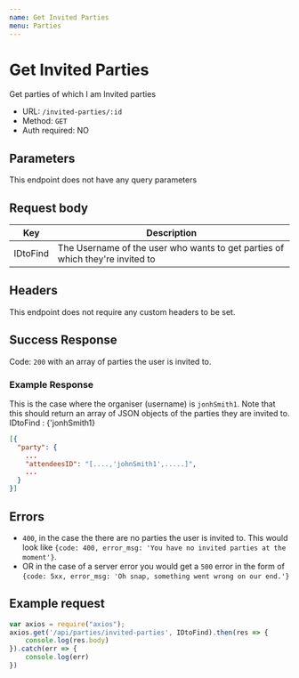```yaml
---
name: Get Invited Parties
menu: Parties
---
```


# Get Invited Parties
Get parties of which I am Invited parties
- URL: `/invited-parties/:id`
- Method: `GET`
- Auth required: NO

## Parameters
This endpoint does not have any query parameters

## Request body
|Key      |Description                                                                  |
|---------|-----------------------------------------------------------------------------|
|IDtoFind |The Username of the user who wants to get parties of which they're invited to|

## Headers  
This endpoint does not require any custom headers to be set.

## Success Response
Code: `200` with an array of parties the user is invited to.
### Example Response
This is the case where the organiser (username) is `jonhSmith1`. Note that this should return an array of JSON objects of the parties they are invited to.
IDtoFind : {'jonhSmith1}
```json
[{
  "party": {
	...
    "attendeesID": "[....,'johnSmith1',.....]",
    ...
  }
}]
```

## Errors
- `400`, in the case the there are no parties the user is invited to. This would look like `{code: 400, error_msg: 'You have no invited parties at the moment'}`.
- OR in the case of a server error you would get a `500` error in the form of `{code: 5xx, error_msg: 'Oh snap, something went wrong on our end.'}`

## Example request
```js
var axios = require("axios");
axios.get('/api/parties/invited-parties', IDtoFind).then(res => {
    console.log(res.body)
}).catch(err => {
    console.log(err)
})
```
